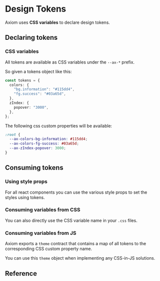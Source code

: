
# Design Tokens

Axiom uses **CSS variables** to declare design tokens.

## Declaring tokens

### CSS variables

All tokens are available as CSS variables under the `--ax-*` prefix.

So given a tokens object like this:

```ts
const tokens = {
  colors: {
    "bg.information": "#115dd4",
    "fg.success": "#03a65d",
  },
  zIndex: {
    popover: "3000",
  },
};
```

The following css custom properties will be available:

```css
:root {
  --ax-colors-bg-information: #115dd4;
  --ax-colors-fg-success: #03a65d;
  --ax-zIndex-popover: 3000;
}
```

## Consuming tokens

### Using style props

For all react components you can use the various style props to set the styles using tokens.

<Demo component={PropUsage} />

### Consuming variables from CSS

You can also directly use the CSS variable name in your `.css` files.

<Demo component={CssUsage} />

### Consuming variables from JS

Axiom exports a `theme` contract that contains a map of all tokens to the corresponding CSS custom property name.

You can use this `theme` object when implementing any CSS-in-JS solutions.

<Demo component={JsUsage} />

## Reference

<ax-design-tokens />
